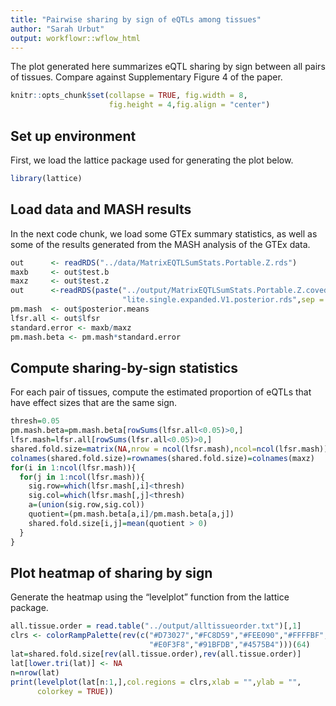 ```yaml
---
title: "Pairwise sharing by sign of eQTLs among tissues"
author: "Sarah Urbut"
output: workflowr::wflow_html
---
```


The plot generated here summarizes eQTL sharing by sign between all
pairs of tissues. Compare against Supplementary Figure 4 of the paper.

```r
knitr::opts_chunk$set(collapse = TRUE, fig.width = 8,
                      fig.height = 4,fig.align = "center")
```

## Set up environment

First, we load the lattice package used for generating the plot below.

```r
library(lattice)
```

## Load data and MASH results

In the next code chunk, we load some GTEx summary statistics, as well
as some of the results generated from the MASH analysis of the GTEx
data.

```r
out      <- readRDS("../data/MatrixEQTLSumStats.Portable.Z.rds")
maxb     <- out$test.b
maxz     <- out$test.z
out      <-readRDS(paste("../output/MatrixEQTLSumStats.Portable.Z.coved.K3.P3",
                         "lite.single.expanded.V1.posterior.rds",sep = "."))
pm.mash  <- out$posterior.means
lfsr.all <- out$lfsr
standard.error <- maxb/maxz
pm.mash.beta <- pm.mash*standard.error
```

## Compute sharing-by-sign statistics

For each pair of tissues, compute the estimated proportion of eQTLs
that have effect sizes that are the same sign.

```r
thresh=0.05
pm.mash.beta=pm.mash.beta[rowSums(lfsr.all<0.05)>0,]
lfsr.mash=lfsr.all[rowSums(lfsr.all<0.05)>0,]
shared.fold.size=matrix(NA,nrow = ncol(lfsr.mash),ncol=ncol(lfsr.mash))
colnames(shared.fold.size)=rownames(shared.fold.size)=colnames(maxz)
for(i in 1:ncol(lfsr.mash)){
  for(j in 1:ncol(lfsr.mash)){
    sig.row=which(lfsr.mash[,i]<thresh)
    sig.col=which(lfsr.mash[,j]<thresh)
    a=(union(sig.row,sig.col))
    quotient=(pm.mash.beta[a,i]/pm.mash.beta[a,j])
    shared.fold.size[i,j]=mean(quotient > 0)
  }
}
```

## Plot heatmap of sharing by sign

Generate the heatmap using the "levelplot" function from the lattice
package.

```r
all.tissue.order = read.table("../output/alltissueorder.txt")[,1]
clrs <- colorRampPalette(rev(c("#D73027","#FC8D59","#FEE090","#FFFFBF",
                               "#E0F3F8","#91BFDB","#4575B4")))(64)
lat=shared.fold.size[rev(all.tissue.order),rev(all.tissue.order)]
lat[lower.tri(lat)] <- NA
n=nrow(lat)
print(levelplot(lat[n:1,],col.regions = clrs,xlab = "",ylab = "",
      colorkey = TRUE))
```


